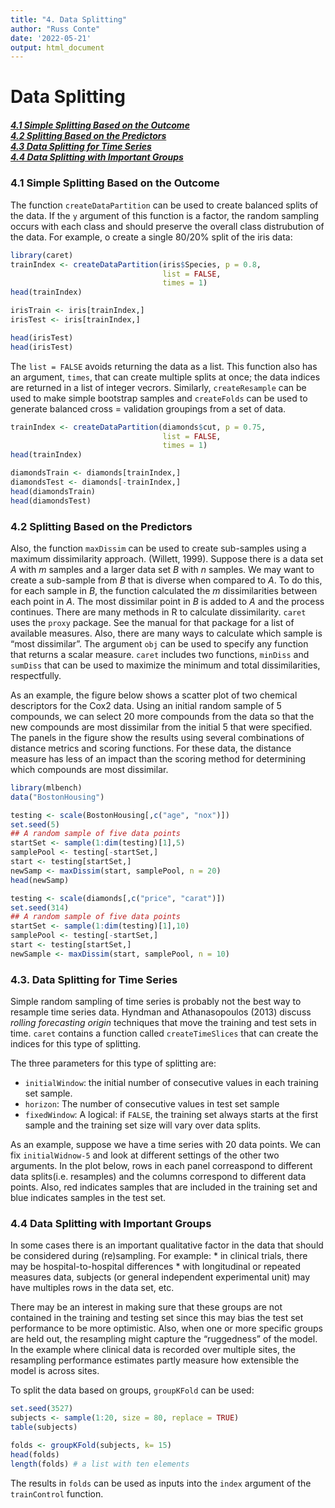 ```yaml
---
title: "4. Data Splitting"
author: "Russ Conte"
date: '2022-05-21'
output: html_document
---
```


# Data Splitting
<h5>
[4.1 Simple Splitting Based on the Outcome](#4.1 Simple Splitting Based on the Outcome)<br>
[4.2 Splitting Based on the Predictors](#4.2 Splitting Based on the Predictors)<br>
[4.3 Data Splitting for Time Series](#4.3 Data Splitting for Time Series)<br>
[4.4 Data Splitting with Important Groups](#4.4 Data Splitting with Important Groups)<br>
</h5>

### <a id="4.1 Smiple Splitting Based on the Outcome"></a>4.1 Simple Splitting Based on the Outcome###

The function `createDataPartition` can be used to create balanced splits of the data. If the `y` argument of this function is a factor, the random sampling occurs with each class and should preserve the overall class distrubution of the data. For example, o create a single 80/20% split of the iris data:

```r
library(caret)
trainIndex <- createDataPartition(iris$Species, p = 0.8,
                                  list = FALSE,
                                  times = 1)
head(trainIndex)
```

```r

irisTrain <- iris[trainIndex,]
irisTest <- iris[trainIndex,]

head(irisTest)
head(irisTest)

```

The `list = FALSE` avoids returning the data as a list. This function also has an argument, `times`, that can create multiple splits at once; the data indices are returned in a list of integer vecrors. Similarly, `createResample` can be used to make simple bootstrap samples and `createFolds` can be used to generate balanced cross = validation groupings from a set of data.

```r

trainIndex <- createDataPartition(diamonds$cut, p = 0.75,
                                  list = FALSE,
                                  times = 1)
head(trainIndex)

```


```r

diamondsTrain <- diamonds[trainIndex,]
diamondsTest <- diamonds[-trainIndex,]
head(diamondsTrain)
head(diamondsTest)

```



### <a id="4.2 Splitting Based on the Predictors"></a>4.2 Splitting Based on the Predictors###
Also, the function `maxDissim` can be used to create sub-samples using a maximum dissimilarity approach. (Willett, 1999). Suppose there is a data set *A* with *m* samples and a larger data set *B* with *n* samples. We may want to create a sub-sample from *B* that is diverse when compared to *A*. To do this, for each sample in *B*, the function calculated the *m* dissimilarities between each point in *A*. The most dissimilar point in *B* is added to *A* and the process continues. There are many methods in R to calculate dissimilarity. `caret` uses the `proxy` package. See the manual for that package for a list of available measures. Also, there are many ways to calculate which sample is "most dissimilar". The argument `obj` can be used to specify any function that returns a scalar measure. `caret` includes two functions, `minDiss` and `sumDiss` that can be used to maximize the minimum and total dissimilarities, respectfully.

As an example, the figure below shows a scatter plot of two chemical descriptors for the Cox2 data. Using an initial random sample of 5 compounds, we can select 20 more compounds from the data so that the new compounds are most dissimilar from the initial 5 that were specified. The panels in the figure show the results using several combinations of distance metrics and scoring functions. For these data, the distance measure has less of an impact than the scoring method for determining which compounds are most dissimilar.

```r

library(mlbench)
data("BostonHousing")

testing <- scale(BostonHousing[,c("age", "nox")])
set.seed(5)
## A random sample of five data points
startSet <- sample(1:dim(testing)[1],5)
samplePool <- testing[-startSet,]
start <- testing[startSet,]
newSamp <- maxDissim(start, samplePool, n = 20)
head(newSamp)

```

```r

testing <- scale(diamonds[,c("price", "carat")])
set.seed(314)
## A random sample of five data points
startSet <- sample(1:dim(testing)[1],10)
samplePool <- testing[-startSet,]
start <- testing[startSet,]
newSample <- maxDissim(start, samplePool, n = 10)

```


### <a id="4.3 Data Splitting for Time Series"></a>4.3. Data Splitting for Time Series###

Simple random sampling of time series is probably not the best way to resample time series data. Hyndman and Athanasopoulos (2013) discuss *rolling forecasting origin* techniques that move the training and test sets in time. `caret` contains a function called `createTimeSlices` that can create the indices for this type of splitting.

The three parameters for this type of splitting are:

* `initialWindow`: the initial number of consecutive values in each training set sample.
* `horizon`: The number of consecutive values in test set sample
* `fixedWindow`: A logical: if `FALSE`, the training set always starts at the first sample and the training set size will vary over data splits.

As an example, suppose we have a time series with 20 data points. We can fix `initialWidnow-5` and look at different settings of the other two arguments. In the plot below, rows in each panel correaspond to different data splits(i.e. resamples) and the columns correspond to different data points. Also, red indicates samples that are included in the training set and blue indicates samples in the test set.


### <a id="4.4 Data Splitting with Important Groups"></a>4.4 Data Splitting with Important Groups###

In some cases there is an important qualitative factor in the data that should be considered during (re)sampling. For example:
* in clinical trials, there may be hospital-to-hospital differences
* with longitudinal or repeated measures data, subjects (or general independent experimental unit) may have multiples rows in the data set, etc.

There may be an interest in making sure that these groups are not contained in the training and testing set since this may bias the test set performance to be more optimistic. Also, when one or more specific groups are held out, the resampling might capture the "ruggedness" of the model. In the example where clinical data is recorded over multiple sites, the resampling performance estimates partly measure how extensible the model is across sites.

To split the data based on groups, `groupKFold` can be used:

```r

set.seed(3527)
subjects <- sample(1:20, size = 80, replace = TRUE)
table(subjects)

```

```r

folds <- groupKFold(subjects, k= 15)
head(folds)
length(folds) # a list with ten elements

```

The results in `folds` can be used as inputs into the `index` argument of the `trainControl` function.